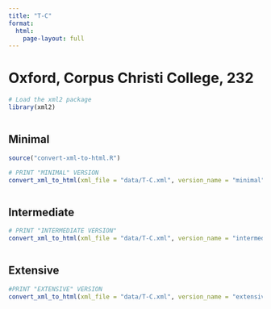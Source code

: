 ```yaml
---
title: "T-C"
format:
  html:
    page-layout: full
---
```


# Oxford, Corpus Christi College, 232

```r
# Load the xml2 package
library(xml2)
```


::: {.column-page-outset layout="[[6,6,6]]"}

::: {.column}
## Minimal

```r
source("convert-xml-to-html.R")
```


```r


# PRINT "MINIMAL" VERSION
convert_xml_to_html(xml_file = "data/T-C.xml", version_name = "minimal")

```

:::

::: {.column}
## Intermediate

```r
# PRINT "INTERMEDIATE VERSION"
convert_xml_to_html(xml_file = "data/T-C.xml", version_name = "intermediate")

```

:::

::: {.column}
## Extensive

```r
#PRINT "EXTENSIVE" VERSION
convert_xml_to_html(xml_file = "data/T-C.xml", version_name = "extensive")

```

:::

:::